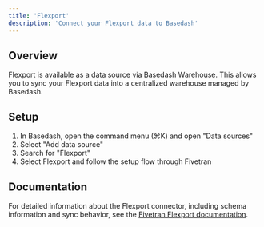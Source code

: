 ```yaml
---
title: 'Flexport'
description: 'Connect your Flexport data to Basedash'
---
```


## Overview

Flexport is available as a data source via Basedash Warehouse. This allows you to sync your Flexport data into a centralized warehouse managed by Basedash.

## Setup

1. In Basedash, open the command menu (⌘K) and open "Data sources"
2. Select "Add data source"
3. Search for "Flexport"
4. Select Flexport and follow the setup flow through Fivetran

## Documentation

For detailed information about the Flexport connector, including schema information and sync behavior, see the [Fivetran Flexport documentation](https://fivetran.com/docs/connectors/applications/flexport).
